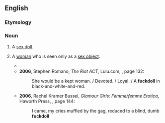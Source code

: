 ==English==

===Etymology===
{{compound|en|fuck|doll}}

===Noun===
{{en-noun}}

# {{lb|en|slang|vulgar}} A [[sex doll]].
# {{lb|en|slang|vulgar|derogatory}} A [[woman]] who is seen only as a [[sex object]].
#* {{quote-text|year=1999|author=Carol Benson & Alan Metz|title=The Madonna Companion|page=269|isbn=0825671949|passage=Cultural critics ask 'Is Madonna a glamorized '''fuckdoll''' or the queen of dramatic critique?'}}
#* '''2006''', Stephen Romano, ''The Riot ACT'', Lulu.com, {{ISBN|1847280307}}, page 132:
#*: She would be a kept woman. / Devoted. / Loyal. / A '''fuckdoll''' in black-and-white-and-red.
#* '''2006''', Rachel Kramer Bussel, ''Glamour Girls: Femme/femme Erotica'', Haworth Press, {{ISBN|1560235349}}, page 144:
#*: I came, my cries muffled by the gag, reduced to a blind, dumb '''fuckdoll'''